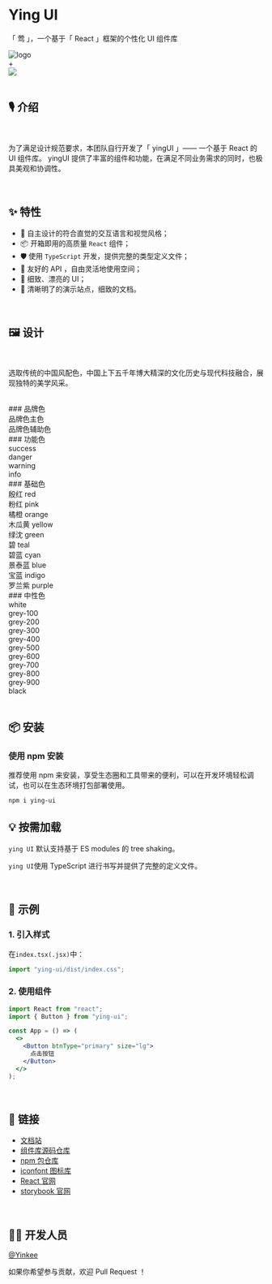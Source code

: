 
<Meta title="Introduction" />

<style>
  {`
    .logo {
      height: 80px;
      display: flex;
      align-items:center;
      margin-bottom:20px;
    }
    .logo-and {
      line-height: 100px;
      display: inline-block;
      margin: 0 20px;
      color: #aaa;
      font-size: 30px;
      font-weight:900;
    }
    .logo img {
      width: 80px;
      height:80px
    }
    .logo .react-logo{
      width: 80px;
      height:80px
    }
  `}
</style>

# Ying UI

「 莺 」，一个基于「 React 」框架的个性化 UI 组件库

<div className="logo">
  <img src={Logo} alt="logo" />
  <div className="logo-and">+</div>
  <img
    src="https://gw.alipayobjects.com/zos/antfincdn/aPkFc8Sj7n/method-draw-image.svg"
    className="react-logo"
  />
</div>

<br />

## 🎙 介绍

<br />

为了满足设计规范要求，本团队自行开发了「 yingUI 」—— 一个基于 React 的 UI 组件库。 yingUI 提供了丰富的组件和功能，在满足不同业务需求的同时，也极具美观和协调性。

<br />

## ✨ 特性

- 👑 自主设计的符合直觉的交互语言和视觉风格；
- 📦 开箱即用的高质量 `React` 组件；
- 🛡️ 使用 `TypeScript` 开发，提供完整的类型定义文件；
- 🎃 友好的 API ，自由灵活地使用空间；
- 🎠 细致、漂亮的 UI；
- 📁 清晰明了的演示站点，细致的文档。

<br />

## 🖼️ 设计

<br />

选取传统的中国风配色，中国上下五千年博大精深的文化历史与现代科技融合，展现独特的美学风采。

<br />
### 品牌色
<div style={{ textAlign: "center" }}>
  <div style={{ backgroundColor: "#2775b6" }}>品牌色主色</div>
  <div style={{ backgroundColor: "#6c757d" }}>品牌色辅助色</div>
</div>
### 功能色
<div style={{ textAlign: "center" }}>
  <div style={{ backgroundColor: "#0C8918" }}>success</div>
  <div style={{ backgroundColor: "#BE002F" }}>danger</div>
  <div style={{ backgroundColor: "#f9c116" }}>warning</div>
  <div style={{ backgroundColor: "#c08eaf" }}>info</div>
</div>
### 基础色
<div style={{ textAlign: "center" }}>
  <div style={{ backgroundColor: "#BE002F" }}>殷红 red</div>
  <div style={{ backgroundColor: "#FFB3A7" }}>粉红 pink</div>
  <div style={{ backgroundColor: "#f97d1c" }}>橘橙 orange</div>
  <div style={{ backgroundColor: "#f9c116" }}>木瓜黄 yellow</div>
  <div style={{ backgroundColor: "#0C8918" }}>绿沈 green</div>
  <div style={{ backgroundColor: "#1BD1A5" }}>碧 teal</div>
  <div style={{ backgroundColor: "#3EEDE7" }}>碧蓝 cyan</div>
  <div style={{ backgroundColor: "#2775b6" }}>景泰蓝 blue</div>
  <div style={{ backgroundColor: "#4B5CC4" }}>宝蓝 indigo</div>
  <div style={{ backgroundColor: "#c08eaf" }}>罗兰紫 purple</div>
</div>
### 中性色
<div style={{ textAlign: "center" }}>
  <div style={{ backgroundColor: "#fff" }}>white</div>
  <div style={{ backgroundColor: "#f8f9fa" }}>grey-100</div>
  <div style={{ backgroundColor: "#e9ecef" }}>grey-200</div>
  <div style={{ backgroundColor: "#dee2e6" }}>grey-300</div>
  <div style={{ backgroundColor: "#ced4da" }}>grey-400</div>
  <div style={{ backgroundColor: "#adb5bd" }}>grey-500</div>
  <div style={{ backgroundColor: "#6c757d" }}>grey-600</div>
  <div style={{ backgroundColor: "#495057" }}>grey-700</div>
  <div style={{ backgroundColor: "#343a40", color: "white" }}>grey-800</div>
  <div style={{ backgroundColor: "#212529", color: "white" }}>grey-900</div>
  <div style={{ backgroundColor: "#000", color: "white" }}>black</div>
</div>

<br />

## 📦 安装

### 使用 npm 安装

推荐使用 npm 来安装，享受生态圈和工具带来的便利，可以在开发环境轻松调试，也可以在生态环境打包部署使用。

```shell
npm i ying-ui
```

## 💡 按需加载

`ying UI` 默认支持基于 ES modules 的 tree shaking。

`ying UI`使用 TypeScript 进行书写并提供了完整的定义文件。

<br />

## 🔨 示例

### 1. 引入样式

在`index.tsx(.jsx)`中：

```js
import "ying-ui/dist/index.css";
```

### 2. 使用组件

```jsx
import React from "react";
import { Button } from "ying-ui";

const App = () => (
  <>
    <Button btnType="primary" size="lg">
      点击按钮
    </Button>
  </>
);
```

<br />

## 🔗 链接

- [文档站](https://yinyin-ui-ts.vercel.app)
- [组件库源码仓库](https://github.com/Yanqi-Lin/ying-ui)
- [npm 包仓库](https://npm.com/Yanqi-Lin/ying-ui)
- [iconfont 图标库](https://www.iconfont.cn/?spm=a313x.search_index.i3.d4d0a486a.1ee93a81y6dS3X)
- [React 官网](https://react.dev/)
- [storybook 官网](https://storybook.js.org/)

<br />

## 👩‍💻 开发人员

[@Yinkee](https://github.com/Yanqi-Lin)

如果你希望参与贡献，欢迎 Pull Request ！
